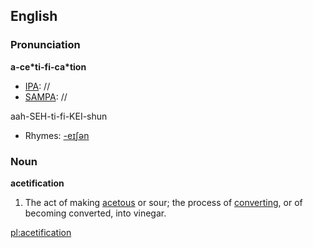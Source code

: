 ==English==

===Pronunciation===
'''a-ce*ti-fi-ca*tion'''
*[[IPA]]: //
*[[SAMPA]]: //
aah-SEH-ti-fi-KEI-shun
*Rhymes: [[Rhymes:English:-eɪʃǝn|-eɪʃǝn]]

===Noun===
'''acetification'''

# The act of making [[acetous]] or sour; the process of [[converting]], or of becoming converted, into vinegar.

[[pl:acetification]]